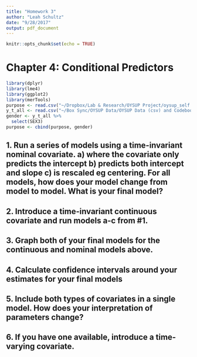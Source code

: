 ```yaml
---
title: "Homework 3"
author: "Leah Schultz"
date: "9/28/2017"
output: pdf_document
---
```


```r
knitr::opts_chunk$set(echo = TRUE)
```

# Chapter 4: Conditional Predictors
```r
library(dplyr)
library(lme4)
library(ggplot2)
library(merTools)
purpose <- read.csv("~/Dropbox/Lab & Research/OYSUP Project/oysup_self.csv")
y_t_all <- read.csv("~/Box Sync/OYSUP Data/OYSUP Data (csv) and Codebooks/youth_best_teacher_Oct-9.csv")
gender <- y_t_all %>%
  select(SEX3)
purpose <- cbind(purpose, gender)
```

## 1. Run a series of models using a time-invariant nominal covariate. a) where the covariate only predicts the intercept b) predicts both intercept and slope c) is rescaled eg centering. For all models, how does your model change from model to model. What is your final model?


## 2. Introduce a time-invariant continuous covariate and run models a-c from #1.

## 3. Graph both of your final models for the continuous and nominal models above.

## 4. Calculate confidence intervals around your estimates for your final models

## 5. Include both types of covariates in a single model. How does your interpretation of parameters change?

## 6. If you have one available, introduce a time-varying covariate.